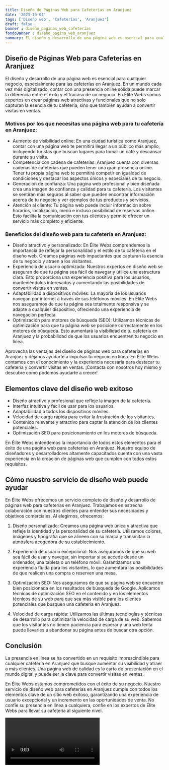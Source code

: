 ```yaml
---
title: Diseño de Páginas Web para Cafeterías en Aranjuez
date: '2023-10-04'
tags: ['Diseño web', 'Cafeterías', 'Aranjuez']
draft: false
banner : diseño_paginas_web_cafeterías
fondoBanner : diseño_pagina_web_aranjuez
summary: El diseño y desarrollo de una página web es esencial para cualquier negocio, especialmente para las cafeterías en Aranjuez. En un mundo cada vez más digitalizado, contar con una presencia online sólida puede marcar la diferencia entre el éxito y el fracaso de un negocio. En Élite Webs somos expertos en crear páginas web atractivas y funcionales que no solo capturan la esencia de tu cafetería, sino que también ayudan a convertir visitas en ventas.
---
```


##  Diseño de Páginas Web para Cafeterías en Aranjuez

El diseño y desarrollo de una página web es esencial para cualquier negocio, especialmente para las cafeterías en Aranjuez. En un mundo cada vez más digitalizado, contar con una presencia online sólida puede marcar la diferencia entre el éxito y el fracaso de un negocio. En Élite Webs somos expertos en crear páginas web atractivas y funcionales que no solo capturan la esencia de tu cafetería, sino que también ayudan a convertir visitas en ventas.

### Motivos por los que necesitas una página web para tu cafetería en Aranjuez:

- Aumento de visibilidad online: En una ciudad turística como Aranjuez, contar con una página web te permitirá llegar a un público más amplio, incluyendo turistas que buscan lugares para tomar un café y descansar durante su visita.
- Competencia con cadena de cafeterías: Aranjuez cuenta con diversas cadenas de cafeterías que pueden tener una gran presencia online. Tener tu propia página web te permitirá competir en igualdad de condiciones y destacar los aspectos únicos y especiales de tu negocio.
- Generación de confianza: Una página web profesional y bien diseñada crea una imagen de confianza y calidad para tu cafetería. Los visitantes se sentirán más seguros al saber que pueden encontrar información acerca de tu negocio y ver ejemplos de tus productos y servicios.
- Atención al cliente: Tu página web puede incluir información sobre horarios, localización, menú e incluso posibilidad de reservas online. Esto facilita la comunicación con tus clientes y permite ofrecer un servicio más completo y eficiente.

### Beneficios del diseño web para tu cafetería en Aranjuez:

- Diseño atractivo y personalizado: En Élite Webs comprendemos la importancia de reflejar la personalidad y el estilo de tu cafetería en el diseño web. Creamos páginas web impactantes que capturan la esencia de tu negocio y atraen a los visitantes.
- Experiencia de usuario optimizada: Nuestros expertos en diseño web se aseguran de que tu página sea fácil de navegar y utilice una estructura clara. Esto proporciona una experiencia positiva para los usuarios, manteniéndolos interesados ​​y aumentando las posibilidades de convertir visitas en ventas.
- Adaptabilidad a dispositivos móviles: La mayoría de los usuarios navegan por internet a través de sus teléfonos móviles. En Élite Webs nos aseguramos de que tu página sea totalmente responsiva y se adapte a cualquier dispositivo, ofreciendo una experiencia de navegación perfecta.
- Optimización para motores de búsqueda (SEO): Utilizamos técnicas de optimización para que tu página web se posicione correctamente en los motores de búsqueda. Esto aumentará la visibilidad de tu cafetería en Aranjuez y la probabilidad de que los usuarios encuentren tu negocio en línea.

Aprovecha las ventajas del diseño de páginas web para cafeterías en Aranjuez y déjanos ayudarte a impulsar tu negocio en línea. En Élite Webs contamos con el conocimiento y la experiencia necesaria para destacar tu cafetería y convertir visitas en ventas. ¡Contacta con nosotros hoy mismo y descubre cómo podemos ayudarte a crecer!

<GifSeo />

<Cta />

## Elementos clave del diseño web exitoso

- Diseño atractivo y profesional que refleje la imagen de la cafetería.
- Interfaz intuitiva y fácil de usar para los usuarios.
- Adaptabilidad a todos los dispositivos móviles.
- Velocidad de carga rápida para evitar la frustración de los visitantes.
- Contenido relevante y atractivo para captar la atención de los clientes potenciales.
- Optimización SEO para posicionamiento en los motores de búsqueda.

En Élite Webs entendemos la importancia de todos estos elementos para el éxito de una página web para cafeterías en Aranjuez. Nuestro equipo de diseñadores y desarrolladores altamente capacitados cuenta con una vasta experiencia en la creación de páginas web que cumplen con todos estos requisitos.

## Cómo nuestro servicio de diseño web puede ayudar

En Élite Webs ofrecemos un servicio completo de diseño y desarrollo de páginas web para cafeterías en Aranjuez. Trabajamos en estrecha colaboración con nuestros clientes para entender sus necesidades y objetivos comerciales. Al elegirnos, ofrecemos:

1. Diseño personalizado: Creamos una página web única y atractiva que refleje la identidad y la personalidad de su cafetería. Utilizamos colores, imágenes y tipografía que se alineen con su marca y transmitan la atmósfera acogedora de su establecimiento.

2. Experiencia de usuario excepcional: Nos aseguramos de que su web sea fácil de usar y navegar, sin importar si se accede desde un ordenador, una tableta o un teléfono móvil. Garantizamos una experiencia fluida para los visitantes, lo que aumentará las posibilidades de que realicen una compra o reserven una mesa.

3. Optimización SEO: Nos aseguramos de que su página web se encuentre bien posicionada en los resultados de búsqueda de Google. Aplicamos técnicas de optimización SEO en el contenido y en los elementos técnicos de su web para que sea más visible para los clientes potenciales que busquen una cafetería en Aranjuez.

4. Velocidad de carga rápida: Utilizamos las últimas tecnologías y técnicas de desarrollo para optimizar la velocidad de carga de su web. Sabemos que los visitantes no tienen paciencia para esperar y una web lenta puede llevarles a abandonar su página antes de buscar otra opción.

## Conclusión

La presencia en línea se ha convertido en un requisito imprescindible para cualquier cafetería en Aranjuez que busque aumentar su visibilidad y atraer a más clientes. Una página web de calidad es la carta de presentación en el mundo digital y puede ser la clave para convertir visitas en ventas.

En Élite Webs estamos comprometidos con el éxito de su negocio. Nuestro servicio de diseño web para cafeterías en Aranjuez cumple con todos los elementos clave de un sitio web exitoso, garantizando una experiencia de usuario excepcional y un incremento en las oportunidades de venta. No confíe su presencia en línea a cualquiera, confíe en los expertos de Élite Webs para llevar su cafetería al siguiente nivel.

<Video />

<CtaBot job='Cafeterías' city='Aranjuez'/>

<Gmaps query='Aranjuez+españa+maps' />